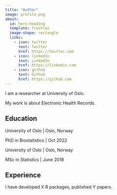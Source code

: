```yaml
---
title: "Author"
image: profile.png
about:
  id: hero-heading
  template: trestles
  image-shape: rectangle
  links:
    - icon: twitter
      text: Twitter
      href: https://twitter.com
    - icon: linkedin
      text: LinkedIn
      href: https://linkedin.com
    - icon: github
      text: Github
      href: https://github.com
---
```


::: {#hero-heading}

I am a researcher at University of Oslo. 

My work is about Electronic Health Records.


## Education 

University of Oslo | Oslo, Norway

PhD in Biostatistics | Oct 2022

University of Oslo | Oslo, Norway

MSc in Statistics | June 2018

## Experience

I have developed X R packages, published Y papers. 

:::


